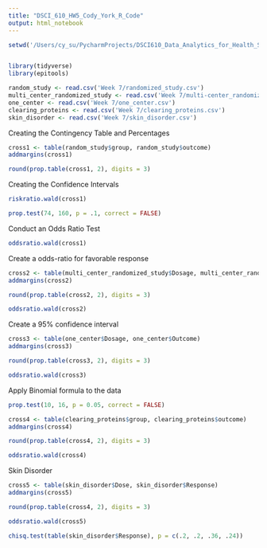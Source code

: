 ```yaml
---
title: "DSCI_610_HW5_Cody_York_R_Code"
output: html_notebook
---
```


```r
setwd('/Users/cy_su/PycharmProjects/DSCI610_Data_Analytics_for_Health_Sciences')


library(tidyverse)
library(epitools)

random_study <- read.csv('Week 7/randomized_study.csv')
multi_center_randomized_study <- read.csv('Week 7/multi-center_randomized_trial.csv')
one_center <- read.csv('Week 7/one_center.csv')
clearing_proteins <- read.csv('Week 7/clearing_proteins.csv')
skin_disorder <- read.csv('Week 7/skin_disorder.csv')
```

Creating the Contingency Table and Percentages
```r
cross1 <- table(random_study$group, random_study$outcome)
addmargins(cross1)

round(prop.table(cross1, 2), digits = 3)

```

Creating the Confidence Intervals
```r
riskratio.wald(cross1)
```

```r
prop.test(74, 160, p = .1, correct = FALSE)
```


Conduct an Odds Ratio Test
```r
oddsratio.wald(cross1)
```
Create a odds-ratio for favorable response

```r
cross2 <- table(multi_center_randomized_study$Dosage, multi_center_randomized_study$Outcome)
addmargins(cross2)

round(prop.table(cross2, 2), digits = 3)

oddsratio.wald(cross2)
```
Create a 95% confidence interval

```r
cross3 <- table(one_center$Dosage, one_center$Outcome)
addmargins(cross3)

round(prop.table(cross3, 2), digits = 3)

oddsratio.wald(cross3)
```

Apply Binomial formula to the data
```r
prop.test(10, 16, p = 0.05, correct = FALSE)
```

```r
cross4 <- table(clearing_proteins$group, clearing_proteins$outcome)
addmargins(cross4)

round(prop.table(cross4, 2), digits = 3)

oddsratio.wald(cross4)


```

Skin Disorder
```r
cross5 <- table(skin_disorder$Dose, skin_disorder$Response)
addmargins(cross5)

round(prop.table(cross4, 2), digits = 3)

oddsratio.wald(cross5)
```
```r
chisq.test(table(skin_disorder$Response), p = c(.2, .2, .36, .24))
```
